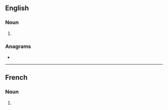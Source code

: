 {{also|mongols}}
==English==
{{wikipedia|Mongols (disambiguation)|Mongols}}

===Noun===
{{head|en|noun form}}

# {{plural of|en|Mongol}}

===Anagrams===
* {{anagrams|en|a=glmnoos|gloms on}}

----

==French==

===Noun===
{{head|fr|noun form|g=m}}

# {{plural of|fr|Mongol}}